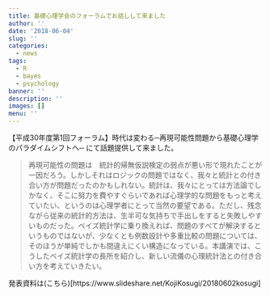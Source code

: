 ```yaml
---
title: 基礎心理学会のフォーラムでお話しして来ました
author: ''
date: '2018-06-04'
slug: ''
categories:
  - news
tags:
  - R
  - bayes
  - psychology
banner: ''
description: ''
images: []
menu: ''
---
```


【平成30年度第1回フォーラム】時代は変わる─再現可能性問題から基礎心理学のパラダイムシフトへ─ にて話題提供して来ました。

 >再現可能性の問題は　統計的帰無仮説検定の弱点が悪い形で現れたことが一因だろう。しかしそれはロジックの問題ではなく、我々と統計との付き合い方が問題だったのかもしれない。統計は、我々にとっては方法論でしかなく、そこに努力を費やすぐらいであれば心理学的な問題をもっと考えていたい、というのは心理学者にとって当然の要望である。ただし、残念ながら従来の統計的方法は、生半可な気持ちで手出しをすると失敗しやすいものだった。ベイズ統計学に乗り換えれば、問題のすべてが解決するというものではないが、少なくとも例数設計や多重比較の問題については、そのほうが単純でしかも間違えにくい構造になっている。本講演では、こうしたベイズ統計学の長所を紹介し、新しい流儀の心理統計法との付き合い方を考えていきたい。




<!--more-->

発表資料は(こちら)[https://www.slideshare.net/KojiKosugi/20180602kosugi]